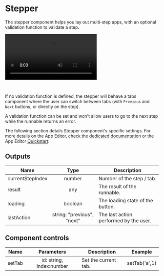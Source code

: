 
# Stepper

The stepper component helps you lay out multi-step apps, with an optional validation function to validate a step.

<video
	className="border-2 rounded-xl object-cover w-full h-full dark:border-gray-800"
	autoPlay
	controls
	id="modal-layout"
	src="/videos/stepper.mp4"
	alt="stepper"
/>

<br />

If no validation function is defined, the stepper will behave a tabs component where the user can switch between tabs (with `Previous` and `Next` buttons, or directly on the step).

A validation function can be set and won't allow users to go to the next step while the runnable returns an error.

The following section details Stepper component's specific settings. For more details on the App Editor, check the [dedicated documentation](../0_app_editor/index.mdx) or the App Editor [Quickstart](../../getting_started/7_apps_quickstart/index.mdx):

<div className="grid grid-cols-2 gap-6 mb-4">
	<DocCard
		color="orange"
		title="App Editor Documentation"
		description="The app editor is a low-code builder to create custom User Interfaces with a mix of drag-and-drop and code."
		href="/docs/apps/app_editor"
	/>
	<DocCard
		color="orange"
		title="Apps Quickstart"
		description="Learn how to build your first app in a matter of minutes."
		href="/docs/getting_started/apps_quickstart"
	/>
</div>

## Outputs

| Name             |            Type            | Description                            |
| ---------------- | :------------------------: | -------------------------------------- |
| currentStepIndex |           number           | Number of the step / tab.              |
| result           |            any             | The result of the runnable.            |
| loading          |          boolean           | The loading state of the button.       |
| lastAction       | string: "previous", "next" | The last action performed by the user. |

## Component controls

| Name   |        Parameters        | Description          | Example       |
| ------ | :----------------------: | -------------------- | ------------- |
| setTab | id: string, index:number | Set the current tab. | setTab('a',1) |
